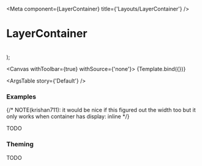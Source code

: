

<Meta
  component={LayerContainer}
  title={'Layouts/LayerContainer'}
/>

# LayerContainer

<br/>

  <Box height='30px' width='30px'>
    <LayerContainer {...args}>
      <BackgroundView color='lightblue'>
        <Box isFullHeight={true} isFullWidth={true} />
      </BackgroundView>
      <KibaIcon iconId={'ion-airplane'} />
      <LayerContainer.Layer isFullHeight={false} isFullWidth={false} alignmentVertical={Alignment.Center} alignmentHorizontal={Alignment.Center}>
        <KibaIcon iconId={'ion-american-football'} />
      </LayerContainer.Layer>
    </LayerContainer>
  </Box>
);

<Canvas withToolbar={true} withSource={'none'}>
  <Story name='Default' args={{}}>
    {Template.bind({})}
  </Story>
</Canvas>

<ArgsTable story={'Default'} />

### Examples

<Canvas>
  <Story name='Layers on top of each other'>
    <Box height='100px' width='100px'>
      <LayerContainer>
        <BackgroundView color='lightblue'>
          <Box height='100px' width='100px' />
        </BackgroundView>
        <BackgroundView color='limegreen'>
          <Box height='50px' width='50px'/>
        </BackgroundView>
      </LayerContainer>
    </Box>
  </Story>
</Canvas>

<Canvas>
  <Story name='Layers with a static height layer'>
    {/* NOTE(krishan711): it would be nice if this figured out the width too
      but it only works when container has display: inline */}
    <Box width='250px'>
      <LayerContainer>
        <LayerContainer.Layer isStatic={true}>
          <BackgroundView color='lightblue'>
            <Box height='150px' isFullWidth={true} />
          </BackgroundView>
        </LayerContainer.Layer>
        <LayerContainer.Layer isFullHeight={false} isFullWidth={false} alignmentVertical={Alignment.Center} alignmentHorizontal={Alignment.Center}>
          <BackgroundView color='limegreen'>
            <Box height='50px' width='50px'/>
          </BackgroundView>
        </LayerContainer.Layer>
      </LayerContainer>
    </Box>
  </Story>
</Canvas>

<Canvas>
  <Story name='Layers on top of each other and centered'>
    <Box height='100px' width='100px'>
      <LayerContainer>
        <BackgroundView color='lightblue'>
          <Box height='100px' width='100px' />
        </BackgroundView>
        <LayerContainer.Layer isFullHeight={false} isFullWidth={false} alignmentVertical={Alignment.Center} alignmentHorizontal={Alignment.Center}>
          <BackgroundView color='limegreen'>
            <Box height='50px' width='50px'/>
          </BackgroundView>
        </LayerContainer.Layer>
      </LayerContainer>
    </Box>
  </Story>
</Canvas>

<Canvas>
  <Story name='Layers on top of each other with custom alignment'>
    <Box height='100px' width='100px'>
      <LayerContainer>
        <BackgroundView color='lightblue'>
          <Box height='100px' width='100px' />
        </BackgroundView>
        <LayerContainer.Layer isFullHeight={false} isFullWidth={false} alignmentVertical={Alignment.Start} alignmentHorizontal={Alignment.End}>
          <BackgroundView color='limegreen'>
            <Box height='50px' width='50px'/>
          </BackgroundView>
        </LayerContainer.Layer>
      </LayerContainer>
    </Box>
  </Story>
</Canvas>

TODO

### Theming

TODO
